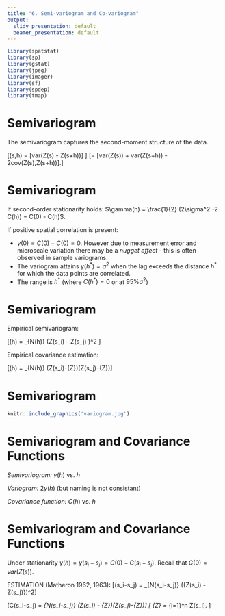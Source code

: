 ---
title: "6. Semi-variogram and Co-variogram"
output:
  slidy_presentation: default
  beamer_presentation: default
---

```{r, include = FALSE}
library(spatstat)
library(sp)
library(gstat)
library(jpeg)
library(imager)
library(sf)
library(spdep)
library(tmap)
```

# Semivariogram

The semivariogram captures the second-moment structure of the data. 

\[\gamma(s,h) = \frac{1}{2} [var(Z(s) - Z(s+h))] \]
\[= \frac{1}{2} [var(Z(s)) + var(Z(s+h)) - 2cov(Z(s),Z(s+h))].\]

# Semivariogram

If second-order stationarity holds: $\gamma(h) = \frac{1}{2} (2\sigma^2 -2 C(h)) = C(0) - C(h)$.

If positive spatial correlation is present: 

- $\gamma(0) = C(0) - C(0) = 0$. However due to measurement error and microscale variation there may be a *nugget effect* - this is often observed in sample variograms. 
- The variogram attains $\gamma(h^*) = \sigma^2$ when the lag exceeds the distance $h^*$ for which the data points are correlated. 
- The range is $h^*$ (where $C(h^*) = 0$ or at $95\% \sigma^2$)

# Semivariogram

Empirical semivariogram:

\[\hat{\gamma}(h) = \frac{1}{2 |N(h)|} \sum_{N(h)} \left(Z(s_i) - Z(s_j) \right)^2 \]

Empirical covariance estimation: 

\[\hat{C}(h) = \frac{1}{|N(h)|} \sum_{N(h)} (Z(s_i)-\bar{Z})(Z(s_j)-\bar{Z})\]

# Semivariogram

```{r, out.width='55%', fig.align='center', echo = TRUE}
knitr::include_graphics('variogram.jpg')
``` 

# Semivariogram and Covariance Functions

*Semivariogram:* $\gamma(h)$ vs. $h$ 

*Variogram:* $2\gamma(h)$ (but naming is not consistant)

*Covariance function:* $C(h)$ vs. $h$


# Semivariogram and Covariance Functions

Under stationarity $\gamma(h) = \gamma(s_i-s_j) = C(0) - C(s_i-s_j)$. Recall that $C(0) = var(Z(s))$. 

ESTIMATION (Matheron 1962, 1963): \[\gamma(s_i-s_j) = \frac{1}{2|N(s_i-s_j)|} \sum_{N(s_i-s_j)} ({Z(s_i) - Z(s_j)})^2\]

\[C(s_i-s_j) = \frac{1}{2|N(s_i-s_j)|} \sum_{N(s_i-s_j)} (Z(s_i) - \bar{Z})(Z(s_j)-\bar{Z})\]
\[\textrm{ where } \bar{Z} = \frac{1}{n} \sum_{i=1}^n Z(s_i). \]

